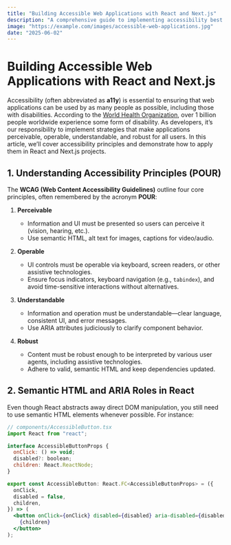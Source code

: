 ```yaml
---
title: "Building Accessible Web Applications with React and Next.js"
description: "A comprehensive guide to implementing accessibility best practices in React and Next.js applications."
image: "https://example.com/images/accessible-web-applications.jpg"
date: "2025-06-02"
---
```


# Building Accessible Web Applications with React and Next.js

Accessibility (often abbreviated as **a11y**) is essential to ensuring that web applications can be used by as many people as possible, including those with disabilities. According to the [World Health Organization](https://www.who.int), over 1 billion people worldwide experience some form of disability. As developers, it’s our responsibility to implement strategies that make applications perceivable, operable, understandable, and robust for all users. In this article, we’ll cover accessibility principles and demonstrate how to apply them in React and Next.js projects.

## 1. Understanding Accessibility Principles (POUR)

The **WCAG (Web Content Accessibility Guidelines)** outline four core principles, often remembered by the acronym **POUR**:

1. **Perceivable**

   - Information and UI must be presented so users can perceive it (vision, hearing, etc.).
   - Use semantic HTML, alt text for images, captions for video/audio.

2. **Operable**

   - UI controls must be operable via keyboard, screen readers, or other assistive technologies.
   - Ensure focus indicators, keyboard navigation (e.g., `tabindex`), and avoid time-sensitive interactions without alternatives.

3. **Understandable**

   - Information and operation must be understandable—clear language, consistent UI, and error messages.
   - Use ARIA attributes judiciously to clarify component behavior.

4. **Robust**
   - Content must be robust enough to be interpreted by various user agents, including assistive technologies.
   - Adhere to valid, semantic HTML and keep dependencies updated.

## 2. Semantic HTML and ARIA Roles in React

Even though React abstracts away direct DOM manipulation, you still need to use semantic HTML elements whenever possible. For instance:

```jsx
// components/AccessibleButton.tsx
import React from "react";

interface AccessibleButtonProps {
  onClick: () => void;
  disabled?: boolean;
  children: React.ReactNode;
}

export const AccessibleButton: React.FC<AccessibleButtonProps> = ({
  onClick,
  disabled = false,
  children,
}) => (
  <button onClick={onClick} disabled={disabled} aria-disabled={disabled}>
    {children}
  </button>
);
```